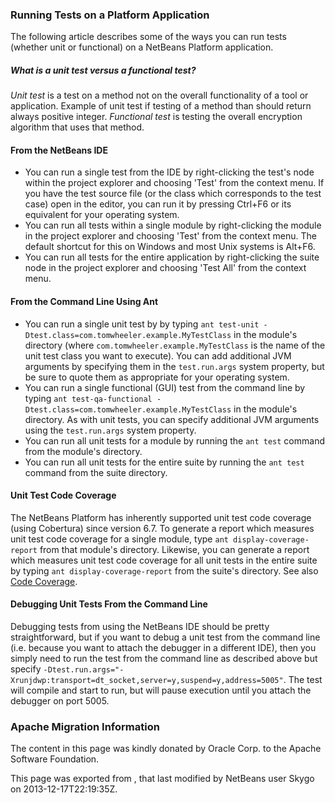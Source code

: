 <!--

    Licensed to the Apache Software Foundation (ASF) under one
    or more contributor license agreements.  See the NOTICE file
    distributed with this work for additional information
    regarding copyright ownership.  The ASF licenses this file
    to you under the Apache License, Version 2.0 (the
    "License"); you may not use this file except in compliance
    with the License.  You may obtain a copy of the License at

      http://www.apache.org/licenses/LICENSE-2.0

    Unless required by applicable law or agreed to in writing,
    software distributed under the License is distributed on an
    "AS IS" BASIS, WITHOUT WARRANTIES OR CONDITIONS OF ANY
    KIND, either express or implied.  See the License for the
    specific language governing permissions and limitations
    under the License.

-->

===Running Tests on a Platform Application===

The following article describes some of the ways you can run tests (whether unit or functional) on a NetBeans Platform application.

=====What is a unit test versus a functional test?=====
''Unit test'' is a test on a method not on the overall functionality of a tool or application. Example of unit test if testing of a method than should return always positive integer. ''Functional test'' is testing the overall encryption algorithm that uses that method.

====From the NetBeans IDE====
* You can run a single test from the IDE by right-clicking the test's node within the project explorer and choosing 'Test' from the context menu.  If you have the test source file (or the class which corresponds to the test case) open in the editor, you can run it by pressing Ctrl+F6 or its equivalent for your operating system.
* You can run all tests within a single module by right-clicking the module in the project explorer and choosing 'Test' from the context menu.  The default shortcut for this on Windows and most Unix systems is Alt+F6.
* You can run all tests for the entire application by right-clicking the suite node in the project explorer and choosing 'Test All' from the context menu.  


====From the Command Line Using Ant====

* You can run a single unit test by by typing <tt>ant test-unit -Dtest.class=com.tomwheeler.example.MyTestClass</tt> in the module's directory (where <tt>com.tomwheeler.example.MyTestClass</tt> is the name of the unit test class you want to execute).  You can add additional JVM arguments by specifying them in the <tt>test.run.args</tt> system property, but be sure to quote them as appropriate for your operating system.
* You can run a single functional (GUI) test from the command line by typing <tt>ant test-qa-functional -Dtest.class=com.tomwheeler.example.MyTestClass</tt> in the module's directory.  As with unit tests, you can specify additional JVM arguments using the <tt>test.run.args</tt> system property.
* You can run all unit tests for a module by running the <tt>ant test</tt> command from the module's directory.
* You can run all unit tests for the entire suite by running the <tt>ant test</tt> command from the suite directory.

====Unit Test Code Coverage====
The NetBeans Platform has inherently supported unit test code coverage (using Cobertura) since version 6.7.  To generate a report which measures unit test code coverage for a single module, type <tt>ant display-coverage-report</tt> from that module's directory.  Likewise, you can generate a report which measures unit test code coverage for all unit tests in the entire suite by typing <tt>ant display-coverage-report</tt> from the suite's directory. See also [[CodeCoverage | Code Coverage]].

====Debugging Unit Tests From the Command Line====
Debugging tests from using the NetBeans IDE should be pretty straightforward, but if you want to debug a unit test from the command line (i.e. because you want to attach the debugger in a different IDE), then you simply need to run the test from the command line as described above but specify <tt>-Dtest.run.args="-Xrunjdwp:transport=dt_socket,server=y,suspend=y,address=5005"</tt>.  The test will compile and start to run, but will pause execution until you attach the debugger on port 5005.

===Apache Migration Information===

The content in this page was kindly donated by Oracle Corp. to the
Apache Software Foundation.

This page was exported from , 
that last modified by NetBeans user Skygo 
on 2013-12-17T22:19:35Z.

